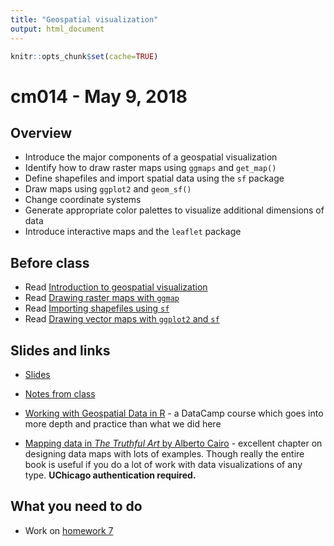 ```yaml
---
title: "Geospatial visualization"
output: html_document
---
```


```r
knitr::opts_chunk$set(cache=TRUE)
```

# cm014 - May 9, 2018

## Overview

* Introduce the major components of a geospatial visualization
* Identify how to draw raster maps using `ggmaps` and `get_map()`
* Define shapefiles and import spatial data using the `sf` package
* Draw maps using `ggplot2` and `geom_sf()`
* Change coordinate systems
* Generate appropriate color palettes to visualize additional dimensions of data
* Introduce interactive maps and the `leaflet` package

## Before class

* Read [Introduction to geospatial visualization](geoviz_intro.html)
* Read [Drawing raster maps with `ggmap`](geoviz_ggmap.html)
* Read [Importing shapefiles using `sf`](geoviz_import_data.html)
* Read [Drawing vector maps with `ggplot2` and `sf`](geoviz_plot.html)

## Slides and links

* [Slides](extras/cm014_slides.html)
* [Notes from class](dataviz_geospatial.html)

* [Working with Geospatial Data in R](https://www.datacamp.com/courses/working-with-geospatial-data-in-r) - a DataCamp course which goes into more depth and practice than what we did here
* [Mapping data in *The Truthful Art* by Alberto Cairo](http://proquestcombo.safaribooksonline.com.proxy.uchicago.edu/book/databases-and-reporting-tools/9780133440492/part-iii-functional/ch10_html) - excellent chapter on designing data maps with lots of examples. Though really the entire book is useful if you do a lot of work with data visualizations of any type. **UChicago authentication required.**

## What you need to do

* Work on [homework 7](hw07-distrib-learn-geospatial.html)

